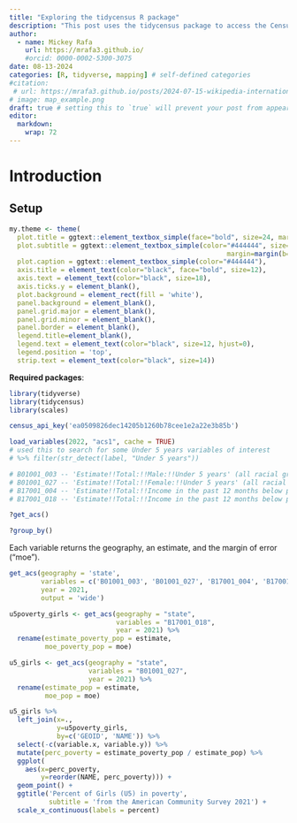 ```yaml
---
title: "Exploring the tidycensus R package"
description: "This post uses the tidycensus package to access the Census API and visualize data"
author:
  - name: Mickey Rafa
    url: https://mrafa3.github.io/
    #orcid: 0000-0002-5300-3075
date: 08-13-2024
categories: [R, tidyverse, mapping] # self-defined categories
#citation: 
 # url: https://mrafa3.github.io/posts/2024-07-15-wikipedia-international-mens-soccer/ 
# image: map_example.png
draft: true # setting this to `true` will prevent your post from appearing on your listing page until you're ready!
editor: 
  markdown: 
    wrap: 72
---
```


# Introduction


## Setup

```r
my.theme <- theme(
  plot.title = ggtext::element_textbox_simple(face="bold", size=24, margin=margin(b=5)),
  plot.subtitle = ggtext::element_textbox_simple(color="#444444", size=14, 
                                                       margin=margin(b=10)),
  plot.caption = ggtext::element_textbox_simple(color="#444444"),
  axis.title = element_text(color="black", face="bold", size=12), 
  axis.text = element_text(color="black", size=18), 
  axis.ticks.y = element_blank(), 
  plot.background = element_rect(fill = 'white'),
  panel.background = element_blank(),
  panel.grid.major = element_blank(),
  panel.grid.minor = element_blank(),
  panel.border = element_blank(), 
  legend.title=element_blank(), 
  legend.text = element_text(color="black", size=12, hjust=0),
  legend.position = 'top',
  strip.text = element_text(color="black", size=14))
```

**Required packages**:

```r
library(tidyverse)
library(tidycensus)
library(scales)

census_api_key('ea0509826dec14205b1260b78cee1e2a22e3b85b')
```

```r
load_variables(2022, "acs1", cache = TRUE)
# used this to search for some Under 5 years variables of interest
# %>% filter(str_detect(label, "Under 5 years"))

# B01001_003 -- 'Estimate!!Total:!!Male:!!Under 5 years' (all racial groups)
# B01001_027 -- 'Estimate!!Total:!!Female:!!Under 5 years' (all racial groups)
# B17001_004 -- 'Estimate!!Total:!!Income in the past 12 months below poverty level:!!Male:!!Under 5 years'
# B17001_018 -- 'Estimate!!Total:!!Income in the past 12 months below poverty level:!!Female:!!Under 5 years'
```

```r
?get_acs()

?group_by()
```

Each variable returns the geography, an estimate, and the margin of error ("moe").

```r
get_acs(geography = 'state',
        variables = c('B01001_003', 'B01001_027', 'B17001_004', 'B17001_018'),
        year = 2021,
        output = 'wide')
```


```r
u5poverty_girls <- get_acs(geography = "state", 
                           variables = "B17001_018", 
                           year = 2021) %>% 
  rename(estimate_poverty_pop = estimate,
         moe_poverty_pop = moe)

u5_girls <- get_acs(geography = "state", 
                    variables = "B01001_027", 
                    year = 2021) %>% 
  rename(estimate_pop = estimate,
         moe_pop = moe)

u5_girls %>% 
  left_join(x=.,
            y=u5poverty_girls,
            by=c('GEOID', 'NAME')) %>% 
  select(-c(variable.x, variable.y)) %>% 
  mutate(perc_poverty = estimate_poverty_pop / estimate_pop) %>% 
  ggplot(
    aes(x=perc_poverty, 
        y=reorder(NAME, perc_poverty))) + 
  geom_point() +
  ggtitle('Percent of Girls (U5) in poverty',
          subtitle = 'from the American Community Survey 2021') + 
  scale_x_continuous(labels = percent)
```

